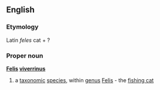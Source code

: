 ==English==
===Etymology===
Latin ''feles'' cat + ?
===Proper noun===
{{wikipedia}}
'''[[Felis]] [[viverrinus]]'''
#a [[taxonomic]] [[species]], within [[genus]] [[Felis]] - the [[fishing cat]]
{{wikispecies}}